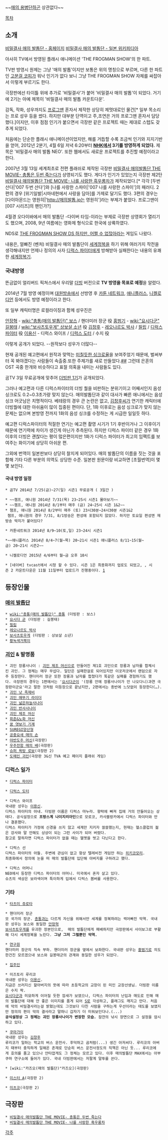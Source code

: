 {{{+3 '''秘密結社 鷹の爪''' }}}

~~[[매의 단|매의 용병단]]하곤 상관없다~~

[[목차]]
== 소개 ==
[http://xn--u9j429qiq1a.jp/ 비밀결사 매의 발톱단 - 홈페이지]
[http://ja.wikipedia.org/wiki/%E7%A7%98%E5%AF%86%E7%B5%90%E7%A4%BE%E9%B7%B9%E3%81%AE%E7%88%AA 비밀결사 매의 발톱단 - 일본 위키피디아]


아사히 TV에서 방영된 플래시 애니메이션 'THE FROGMAN SHOW'의 한 파트.

TV판 방영시 원제는 그냥 '매의 발톱'이지만 보통은 위의 명칭으로 부르며, 다른 한 파트인 [[고분걸 코피]]가 워낙 인기가 없다 보니 그냥 THE FROGMAN SHOW 자체를 싸잡아서 이렇게 부르기도 한다.

극장판에선 타이틀 위에 추가로 '비밀결사'가 붙어 '비밀결사 매의 발톱'이 되었다. 거기에 2기는 아예 제목이 '비밀결사 매의 발톱 카운트다운'.

감독, 작화, 성우까지도 [[프로그맨]] 혼자서 제작한 상당히 제멋대로인 물건[* 일부 목소리는 프로 성우 등을 썼다. 하지만 대부분 단역이고 주,조연은 거의 프로그맨 혼자서 담당했다.]이지만, 이후 점점 인기가 붙으면서 극장판 같은 프로젝트 때는 제대로 스텝도 갖추게 되었다.

처음에는 단순한 플래시 애니메이션이었지만, 해를 거듭할 수록 조금씩 인기와 지지기반을 얻어, 2012년 2분기, 4월 6일 저녁 6:20부터 '''[[NHK]]에서 3기를 방영하게 되었다.''' 제목은 '비밀결사 매의 발톱 NEO'. 또한 웹에서도 새로운 프로젝트를 추진할 예정이라고 한다. 

2007년 3월 13일 세계최초로 전편 플래쉬로 제작된 극장판 [[비밀결사 매의발톱단 THE MOVIE- 총통은 두번 죽는다]]가 상영되기도 했다. 게다가 인기가 있었는지 극장판 제2탄 [[비밀결사 매의발톱단 THE MOVIE- 나를 사랑한 흑우롱차]]가 제작되었다.[* 각각 [두번 산다|'007 두번 산다']와 [나를 사랑한 스파이|'007 나를 사랑한 스파이']의 패러디. 2편의 경우 [위기일발|시마네현에서 사랑을 담아]를 가제로 달기도 했다. 3편의 경우는 [다이아몬드는 영원히|'http://매의발톱.jp는 영원히']라는 부제가 붙었다. 프로그맨이 [007 시리즈]의 팬인가?]

4월경 오다이바에서 매의 발톱단 -다이버 타임-이라는 부제로 극장판 상영회가 열리기도 했으며, 2008, 9년 여름에는 영화제 형식으로 한국에 상륙하였다.
 
NDS로 [[THE FROGMAN SHOW DS 하지만, 어쩔 수 없잖아]]라는 게임도 나왔다.

내용은, 얼빠진 (벤처) 비밀결사 매의 발톱단이 [[세계정복]]을 하기 위해 여러가지 작전을 생각해내지만 언제나 정의의 사자 [[디럭스 파이터]]에게 방해받아 실패한다는 내용의 유쾌한 [[세계정복]]기.

=== 국내방영 ===
뜬금없이 얼리버드 픽쳐스에서 우리말 [[더빙]] 버전으로 '''TV 방영을 목표로 예정'''을 알렸다. 

2014년 7월 방영 예정이며 [[대원방송]]에서 선방영 후 [[카툰 네트워크]], [[애니플러스]], [[니켈로디언]] 등에서도 방영 예정이라고 한다.

또 일부 캐릭터명은 로컬라이징과 함께 성우진은 

[[안장혁]] - [[wiki:"총통(매의 발톱단)" 보스]] / 핸더미러 장군 役 
[[홍범기]] - [[wiki:"요시다군" 길봉태]] / [[wiki:"보사츠토우게" 상보살 소년]] 役 
[[김창후]] - [[레오나르도 박사]] / [[필립]] / [[디럭스 파이터]] 役
[[이용신]] - 디럭스 와이프 / [[디럭스 도터]] / 수지 役

이렇게 공개가 되었다. --원작보다 성우가 더많다--

현재 공개된 예고편에서 원작과 맞먹는 [http://bbs2.ruliweb.daum.net/gaia/do/ruliweb/family/1360/read?articleId=1460852&bbsId=G003&itemId=15&pageIndex=1 미칠듯한 싱크로율]을 보여주었기 때문에, 벌써부터 꼭 봐야겠다는 사람들이 속출중.또한 주제가를 새로 만들었다.[http://www.youtube.com/watch?v=A1oVmVSPirk ##] 그런데 은혼의 OST 곡중 한개와 비슷하다고 표절 의혹을 내미는 사람들도 있다.

곰TV 3일 무료공개에 맞추어 [http://bbs2.ruliweb.daum.net/gaia/do/ruliweb/default/news/521/read?articleId=1465774&bbsId=G003&itemGroupId=28&pageIndex=1 더빙판 1기]가 공개되었다.

그러나 예고편과 다른 디럭스파이터의 더빙 퀄을 비판하는 분위기이고 어째서인지 음성 싱크로도 0.2~0.3초가량 맞지 않는다. 매의발톱단과 같이 대사가 빠른 애니에서는 음성 싱크 어긋남은 치명적이다. 베테랑의 경우 큰 논란은 없고, [[김창후]]씨가 연기한 캐릭터에 더빙퀄에 대한 아쉬움이 많이 집중된 편이다. 단, 1화 이후로는 음성 싱크로가 맞지 않는 문제는 없으며 본방영 전까지 1화의 음성 싱크를 수정하는 게 시급한 일일듯 하다.

예고편 디럭스파이터의 적절한 연기는 예고편 촬영 시기가 1기 후반이거나 그 이후이기 때문에 연기력에 차이가 생긴게 아닌가 추측된다. 하지만 디럭스 파이터 같은 경우 1화 이후의 더빙은 괜찮다는 평이 많은편이지만 1화가 디럭스 파이터가 최고의 임팩트를 보여주는 화이기에 상당히 아쉬운 편.

그외에 번역이 일본판보다 상당히 찰지게 되어있다. 매의 발톱단의 이름을 짓는 것을 포함해 기타 다른 부분의 의역도 상당한 수준. 일본판 원문이랑 비교하면 [초월번역]이 몇몇 보인다.

==== 국내 방영 일정 ====

 * 곰TV 2014년 7/25(금)~27(일) 시즌1 무료공개 ( 3일간 )

 * ~~챔프, 애니원 2014년 7/31(목) 23~25시 시즌1 몰아보기~~
 * ~~챔프, 애니원 2014년 8/1부터 매주 (금) 24~25시 시즌 1&2~~
 * 챔프, 애니원 2014년 8/2부터 매주 (토) 23시30분~24시30분 시즌1&2
  챔프, 애니원의 경우 7/31, 8/1방송은 편성에 포함되지 않았다. 하지만 토요일 편성엔 재방송 딱지가 붙어있다?

 * 카툰네트워크 2014년 8/9~10(토,일) 23~24시 시즌1

 *~~애니플러스 2014년 8/4~7(월~목) 20~21시 시즌1 애니플러스 8/11~15(월~금) 20~21시 시즌2~~

 * 니켈로디언 2015년 4/6부터 월~금 오후 10시

 * [네이버] tvcast에서 시청 할 수 있다. 시즌 1은 최종화까지 업로도 되었고, , 시즌 2 카운트다운은 11월 11일부터 업로드가 진행중이다. [http://tvcast.naver.com/eagletalon]
== 등장인물 ==
=== [[매의 발톱단]] ===
 * [[wiki:"총통(매의 발톱단)" 총통]] (더빙판 : 보스)
 * [[요시다 군]] (더빙판 : 길봉태)
 * [[필립]] 
 * [[레오나르도 박사]]
 * [[보사츠토우게]] (더빙판 : 상보살 소년)
 * [[황녹색거북이]]

=== [[괴인]] & 발명품 ===
 * 괴인 장롱사나이 : [[괴인 제조 머신]]으로 만들어진 제1호 괴인으로 장롱과 남자를 합체시킨 괴인. 그 정체는 매우 무섭다. 일단은 실패한걸로 되어있지만 이곳저곳에서 랜덤으로 자주 등장한다. 핸더미러 장군 또한 장롱과 남자를 합쳤다가 똑같은 실패를 경험하기도 했다. 극장판의 경우는 1편에서는 '[[요시다군]]이 '(장롱 안에 장롱사나이가 안 나오다니)과연 극장판이군요'라고 말한 것처럼 미등장으로 끝났지만, 2편에서는 종반에 느닷없이 등장한다(…).
 * [[괴인 낫 족제비]]
 * [[괴인 매뚜기 라이더]]
 * [[괴인 넓은하늘사나이]]
 * [[괴인 반사사나이]]
 * [[괴인 제조 머신]]
 * [[회춘&노화 머신]]
 * [[꿈 엿보기 기계]]
 * [[SUREGI양산형]]
 * [[공중요새 매의 손]]
 * [[야반도주 머신]](극장판)
 * [[우주전함 매의 배]](극장판)
 * [[슈퍼 욕탕 로보]](극장판 2)
 * [[도메인 괴인]](극장판 3&신 TVA 예고 페이지 플래쉬 게임)
 
=== 디럭스 일가 ===
 * [[디럭스 파이터]]

 * [[디럭스 도터]]

 * 디럭스 와이프
 국내판 성우는 [[이용신]].
 디럭스 파이터의 아내. 더빙판 이름은 디럭스 마누라. 향락에 빠져 집에 거의 안들어오는 상태다. 공식설정으로 '''프랑스계 나이지리아인'''으로 모로코, 카사블랑카에서 디럭스 파이터와 만나 결혼했다.
 디럭스 파이터가 가정에 신경을 쓰지 않고 세계만 지키자 쓸쓸했는지, 현재는 헬스클럽의 젊은 강사와 말 안해도 상상이 되는 그런 사이가 되어 버렸다.
 참고로 말하자면 디럭스 파이터가 없을 때는 헬멧을 벗고 다닌다고 한다.

 * 디럭스 선
 디럭스 파이터의 아들. 주변에 관심이 없고 항상 텔레비전 게임만 하는 [[히키코모리]].
 최종화에서 정의에 눈을 떠 매의 발톱단에 입단해 아버지를 구하려고 했다.

 * 디럭스 어머니
 NEO에서 등장한 디럭스 파이터의 어머니. 미국에서 혼자 살고 있다.
 슈츠의 색상은 보라색이며 특이하게 입에서 디럭스 봄버를 사용한다.
=== 기타 ===
 * [[타츠미 쥬로타]]

 * 핸더미러 장군
 모 국가의 장군. [[총통]]과는 다르게 자신을 위해서만 세계를 정복하려는 썩어빠진 악역. 국내판 성우는 보스와 동일한 [[안장혁]]
 [[보사츠토우게]]를 유괴한 장본인으로,  매의 발톱단에게 패배하지만 극장판에서 사이보그로 부활해 다시 세계정복을 노린다. '''그냥 그저 그럴뿐인 악역.'''

 * [[연구원]]
 핸더미러 장군의 직속 부하. 핸더미러 장군을 옆에서 보좌한다. 국내판 성우는 [[홍범기]]로 의도한건진 모르겠으내 보스와 길봉태군의 관계와 동일한 성우가 되었다.

 * [[집주인]]

 * 미즈토리 루리코
 국내판 성우는 [[이용신]].
 지금은 쓰러지신 할아버지의 뜻에 따라 초등학교의 교장이 된 미인 교장선생님. 더빙판 이름은 수지 팍.
 [[요시다군]]과 미묘하게 이어질 듯한 낌새가 보였으나, 디럭스 파이터의 난입과 매도로 인해 매의 발톱단에 대해 안 좋은 이미지를 품게 되어 [[S]]로 각성하고, 플래그도 깨지고 만다. 처음에 악의 비밀결사라는걸 밝혔는데도 그것보다 다친 사람을 구하는게 우선이라는 태도를 보였지만 정의의 편이 악의 결사라고 말하니 갑자기 더 미워보인다나.(...)
 '''공식설정상 그 정체는 괴인 장롱사나이가 변장한 모습.''' 잠깐의 낚시 장면으로 그 설정을 암시하고 있다.

 * [[쿠마가이]]
 국내판 성우는 [[김창후]]
 루리코가 일하는 학교의 버스 운전사. 후덕하고 곰처럼(...) 생긴 아저씨다. 루리코의 아버지 때부터 충직하게 일해온 존재로 단순히 버스 운전사정도의 직책은 아닌 듯... 루리코에게 호의를 품고 있으나 안타깝게도 그 정체는 모르고 있다. 이후 매의발톱단 MAX에서는 아부쿠마 연구소에 들어가 있다. 국내 더빙판에서는 저팔계 말투를 쓴다.

 * [wiki:"카즈오(매의 발톱단)"카즈오](극장판)

 * [[미스터 A]](극장판 2)

 * [[미츠코]](극장판 2)

== 극장판 ==
 * [[비밀결사 매의발톱단 THE MOVIE- 총통은 두번 죽는다]]
 * [[비밀결사 매의발톱단 THE MOVIE- 나를 사랑한 흑우롱차]]

[[각주]]

